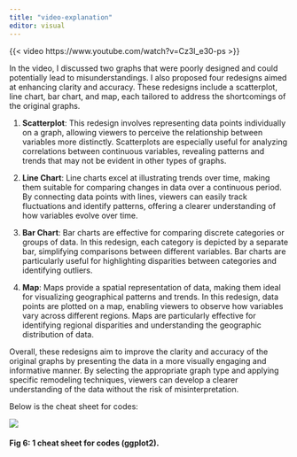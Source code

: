 ```yaml
---
title: "video-explanation"
editor: visual
---
```


{{< video https://www.youtube.com/watch?v=Cz3I_e30-ps >}}

In the video, I discussed two graphs that were poorly designed and could potentially lead to misunderstandings. I also proposed four redesigns aimed at enhancing clarity and accuracy. These redesigns include a scatterplot, line chart, bar chart, and map, each tailored to address the shortcomings of the original graphs.

1.  **Scatterplot**: This redesign involves representing data points individually on a graph, allowing viewers to perceive the relationship between variables more distinctly. Scatterplots are especially useful for analyzing correlations between continuous variables, revealing patterns and trends that may not be evident in other types of graphs.

2.  **Line Chart**: Line charts excel at illustrating trends over time, making them suitable for comparing changes in data over a continuous period. By connecting data points with lines, viewers can easily track fluctuations and identify patterns, offering a clearer understanding of how variables evolve over time.

3.  **Bar Chart**: Bar charts are effective for comparing discrete categories or groups of data. In this redesign, each category is depicted by a separate bar, simplifying comparisons between different variables. Bar charts are particularly useful for highlighting disparities between categories and identifying outliers.

4.  **Map**: Maps provide a spatial representation of data, making them ideal for visualizing geographical patterns and trends. In this redesign, data points are plotted on a map, enabling viewers to observe how variables vary across different regions. Maps are particularly effective for identifying regional disparities and understanding the geographic distribution of data.

Overall, these redesigns aim to improve the clarity and accuracy of the original graphs by presenting the data in a more visually engaging and informative manner. By selecting the appropriate graph type and applying specific remodeling techniques, viewers can develop a clearer understanding of the data without the risk of misinterpretation.

Below is the cheat sheet for codes:

![](images/Screenshot 2024-03-10 at 3.43.32 PM.png){fig-align="center"}

####  Fig 6: 1 cheat sheet for codes (ggplot2).
